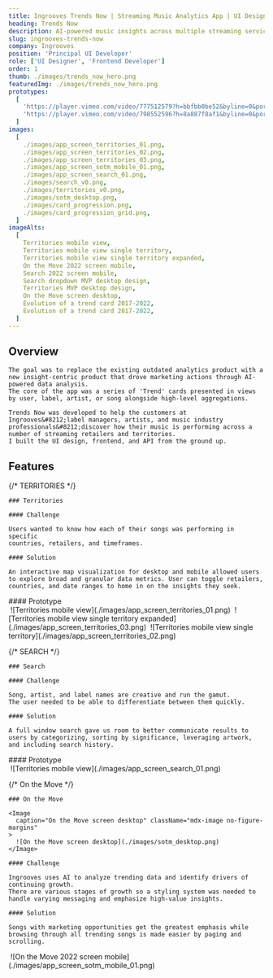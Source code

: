 ```yaml
---
title: Ingrooves Trends Now | Streaming Music Analytics App | UI Design and Frontend Development
heading: Trends Now
description: AI-powered music insights across multiple streaming services
slug: ingrooves-trends-now
company: Ingrooves
position: 'Principal UI Developer'
role: ['UI Designer', 'Frontend Developer']
order: 1
thumb: ./images/trends_now_hero.png
featuredImg: ./images/trends_now_hero.png
prototypes:
  [
    'https://player.vimeo.com/video/777512579?h=bbfbb0be52&byline=0&portrait=0',
    'https://player.vimeo.com/video/798552596?h=8a887f8af1&byline=0&portrait=0',
  ]
images:
  [
    ./images/app_screen_territories_01.png,
    ./images/app_screen_territories_02.png,
    ./images/app_screen_territories_03.png,
    ./images/app_screen_sotm_mobile_01.png,
    ./images/app_screen_search_01.png,
    ./images/search_v0.png,
    ./images/territories_v0.png,
    ./images/sotm_desktop.png,
    ./images/card_progression.png,
    ./images/card_progression_grid.png,
  ]
imageAlts:
  [
    Territories mobile view,
    Territories mobile view single territory,
    Territories mobile view single territory expanded,
    On the Move 2022 screen mobile,
    Search 2022 screen mobile,
    Search dropdown MVP desktop design,
    Territories MVP desktop design,
    On the Move screen desktop,
    Evolution of a trend card 2017-2022,
    Evolution of a trend card 2017-2022,
  ]
---
```


## Overview

<Grid xlrows={1} xlcolumns={2} lgrows={1} lgcolumns={2} lgColGaps={4} className="rows-auto no-figure-margins mb-8">
  <div className="gridarea-2">

    The goal was to replace the existing outdated analytics product with a new insight-centric product that drove marketing actions through AI-powered data analysis.
    The core of the app was a series of 'Trend' cards presented in views by user, label, artist, or song alongside high-level aggregations.

  </div>

  <div className="gridarea-1">

    Trends Now was developed to help the customers at Ingrooves&#8212;label managers, artists, and music industry
    professionals&#8212;discover how their music is performing across a number of streaming retailers and territories.
    I built the UI design, frontend, and API from the ground up.

  </div>

</Grid>

## Features

{/* TERRITORIES */}

<Grid xlcolumns={2} xlrows={2} lgcolumns={2} lgrows={2} lgColGaps={4} lgRowGaps={4} xlRowGaps={4} mdColGaps={4} mdRowGaps={4} smRowGaps={4} lgTemplateRows="auto 1fr" xlTemplateRows="auto 1fr" className="mt-4">
  <div className="gridarea-1">
    
    ### Territories

    #### Challenge

    Users wanted to know how each of their songs was performing in specific
    countries, retailers, and timeframes.

    #### Solution

    An interactive map visualization for desktop and mobile allowed users to explore broad and granular data metrics. User can toggle retailers, countries, and date ranges to home in on the insights they seek.

  </div>
  <div className="gridarea-3 mt-2">
    #### Prototype
    <IframeEmbed
      src='https://player.vimeo.com/video/798552596?h=8a887f8af1&byline=0&portrait=0'
    />
  </div>
  <div className="gridarea-2 lg-row-span-2">
    <Grid xlcolumns={2} xlrows={2} lgcolumns={2} lgrows={2} mdcolumns={2} mdColGaps={2} mdRowGaps={2} smRowGaps={2} mdrows={2} lgColGaps={2} lgRowGaps={2} xlColGaps={4} xlRowGaps={4}>
      <Image
        caption="Territories mobile view"
        className="gridarea-1 mdx-image no-figure-margins"
      >
        ![Territories mobile view](./images/app_screen_territories_01.png)
      </Image>
      <Image
        caption="Territories mobile view single territory expanded"
        className="gridarea-3 mdx-image no-figure-margins"
      >
        ![Territories mobile view single territory expanded](./images/app_screen_territories_03.png)
      </Image>
      <Image
        caption="Territories mobile view single territory"
        className="gridarea-2 row-span-2 align-self-center mdx-image no-figure-margins"
      >
        ![Territories mobile view single territory](./images/app_screen_territories_02.png)
      </Image>
    </Grid>
  </div>
</Grid>

{/* SEARCH */}

<Grid xlcolumns={2} xlrows={2} lgcolumns={2} lgrows={2} lgColGaps={4} lgRowGaps={4} xlRowGaps={4} mdColGaps={4} mdRowGaps={4} smRowGaps={4} className="mt-8 pt-8 sm-pt-0" mdTemplateColumns="33% auto" lgTemplateRows="1fr auto" lgTemplateColumns="33% auto" xlTemplateColumns="33% auto" xlTemplateRows="1fr auto">
  <div className="gridarea-2 md-gridarea-1 sm-gridarea-1">
    
    ### Search

    #### Challenge

    Song, artist, and label names are creative and run the gamut.
    The user needed to be able to differentiate between them quickly.

    #### Solution

    A full window search gave us room to better communicate results to users by categorizing, sorting by significance, leveraging artwork, and including search history.

  </div>
  <div className="gridarea-4 mt-2">
    #### Prototype
    <IframeEmbed
      src='https://player.vimeo.com/video/777512579?h=bbfbb0be52&byline=0&portrait=0'
    />
  </div>
  <div className="gridarea-1 row-span-2">
    <Image
      caption="Territories mobile view" className="mdx-image no-figure-margins"
    >
      ![Territories mobile view](./images/app_screen_search_01.png)
    </Image>
  </div>
</Grid>

{/* On the Move */}

<Grid xlcolumns={2} xlrows={1} lgcolumns={2} lgrows={1} lgColGaps={4} mdColGaps={4} mdRowGaps={4} smRowGaps={4} className="mt-8 pt-8 mb-8 sm-pt-0" mdTemplateColumns="auto 33%" lgTemplateColumns="auto 33%" xlTemplateColumns="auto 33%">
  <div className="gridarea-1">
    
    ### On the Move

    <Image
      caption="On the Move screen desktop" className="mdx-image no-figure-margins"
    >
      ![On the Move screen desktop](./images/sotm_desktop.png)
    </Image>

    #### Challenge

    Ingrooves uses AI to analyze trending data and identify drivers of continuing growth.
    There are various stages of growth so a styling system was needed to handle varying messaging and emphasize high-value insights.

    #### Solution

    Songs with marketing opportunities get the greatest emphasis while browsing through all trending songs is made easier by paging and scrolling.

  </div>
  <div className="gridarea-2">
    <Image
      caption="On the Move 2022 screen mobile" className="mdx-image no-figure-margins"
    >
      ![On the Move 2022 screen mobile](./images/app_screen_sotm_mobile_01.png)
    </Image>
  </div>
</Grid>
